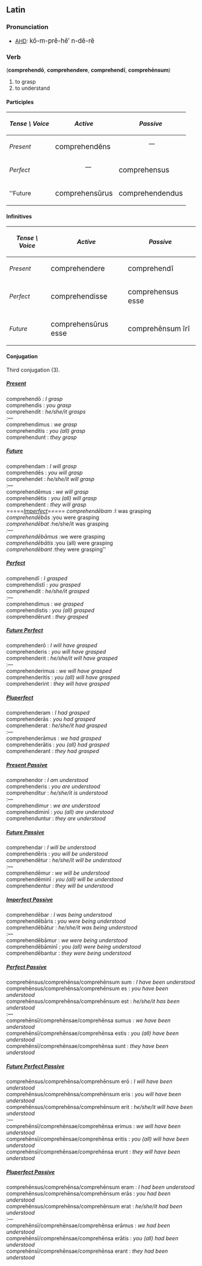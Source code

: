==Latin==
===Pronunciation===
*[[AHD]]: <big> k&#335;-m-pr&#277;-h&#277;&prime; n-d&#277;-r&#277; </big>
===Verb===
('''comprehend&#333;''', '''comprehendere''', '''comprehend&#299;''', '''compreh&#275;nsum''')
# to grasp
# to understand

====Participles====
{| cellpadding="5" border="1"
! ''Tense \ Voice''
! ''Active''
! ''Passive''
|-
! ''Present''
| <big> comprehend&#275;ns
| 
::&mdash;
|-
! ''Perfect''
|
::&mdash;
| <big> comprehensus
|-
! ''Future
| <big> comprehens&#363;rus
| <big> comprehendendus
|}

====Infinitives====
{| cellpadding="5" border="1"
! ''Tense \ Voice''
! ''Active''
! ''Passive''
|-
! ''Present''
| <big> comprehendere
| <big> comprehend&#299;
|-
! ''Perfect''
| <big> comprehendisse
| <big> comprehensus esse
|-
! ''Future''
| <big> comprehens&#363;rus esse
| <big> compreh&#275;nsum &#299;r&#299;
|}

====Conjugation====
Third conjugation (3).

=====<u>''Present''</u>=====
comprehend&#333; : ''I grasp'' <br>
comprehendis : ''you grasp'' <br>
comprehendit : ''he/she/it grasps'' <br>
:&mdash; <br>
comprehendimus : ''we grasp'' <br>
comprehenditis : ''you (all) grasp'' <br>
comprehendunt : ''they grasp'' <br>

=====<u>''Future''</u>=====
comprehendam : ''I will grasp'' <br>
comprehend&#275;s : ''you will grasp'' <br>
comprehendet : ''he/she/it will grasp'' <br>
:&mdash; <br>
comprehend&#275;mus : ''we will grasp'' <br>
comprehend&#275;tis : ''you (all) will grasp'' <br>
comprehendent : ''they will grasp'' <br>

=====<u>''Imperfect</u>=====
comprehend&#275;bam : ''I was grasping'' <br>
comprehend&#275;b&#257;s : ''you were grasping'' <br>
comprehend&#275;bat : ''he/she/it was grasping'' <br>
:&mdash; <br>
comprehend&#275;b&#257;mus : ''we were grasping'' <br>
comprehend&#275;b&#257;tis : ''you (all) were grasping'' <br>
comprehend&#275;bant : ''they were grasping'' <br>

=====<u>''Perfect''</u>=====
comprehend&#299; : ''I grasped'' <br>
comprehendist&#299; : ''you grasped'' <br>
comprehendit : ''he/she/it grasped'' <br>
:&mdash; <br>
comprehendimus : ''we grasped'' <br>
comprehendistis : ''you (all) grasped'' <br>
comprehend&#275;runt : ''they grasped'' <br>

=====<u>''Future Perfect''</u>=====
comprehender&#333; : ''I will have grasped'' <br>
comprehenderis : ''you will have grasped'' <br>
comprehenderit : ''he/she/it will have grasped'' <br>
:&mdash; <br>
comprehenderimus : ''we will have grasped'' <br>
comprehenderitis : ''you (all) will have grasped'' <br>
comprehenderint : ''they will have grasped'' <br>

=====<u>''Pluperfect''</u>=====
comprehenderam : ''I had grasped'' <br>
comprehender&#257;s : ''you had grasped'' <br>
comprehenderat : ''he/she/it had grasped'' <br>
:&mdash; <br>
comprehender&#257;mus : ''we had grasped'' <br>
comprehender&#257;tis : ''you (all) had grasped'' <br>
comprehenderant : ''they had grasped'' <br>

=====<u>''Present Passive''</u>=====
comprehendor : ''I am understood'' <br>
comprehenderis : ''you are understood'' <br>
comprehenditur : ''he/she/it is understood'' <br>
:&mdash; <br>
comprehendimur : ''we are understood'' <br>
comprehendimin&#299; : ''you (all) are understood'' <br>
comprehenduntur : ''they are understood'' <br>

=====<u>''Future Passive''</u>=====
comprehendar : ''I will be understood'' <br>
comprehend&#275;ris : ''you will be understood'' <br>
comprehend&#275;tur : ''he/she/it will be understood'' <br>
:&mdash; <br>
comprehend&#275;mur : ''we will be understood'' <br>
comprehend&#275;min&#299; : ''you (all) will be understood'' <br>
comprehendentur : ''they will be understood'' <br>

=====<u>''Imperfect Passive''</u>=====
comprehend&#275;bar : ''I was being understood'' <br>
comprehend&#275;b&#257;ris : ''you were being understood'' <br>
comprehend&#275;b&#257;tur : ''he/she/it was being understood'' <br>
:&mdash; <br>
comprehend&#275;b&#257;mur : ''we were being understood'' <br>
comprehend&#275;b&#257;min&#299; : ''you (all) were being understood'' <br>
comprehend&#275;bantur : ''they were being understood'' <br>

=====<u>''Perfect Passive''</u>=====
compreh&#275;nsus/compreh&#275;nsa/compreh&#275;nsum sum : ''I have been understood'' <br>
compreh&#275;nsus/compreh&#275;nsa/compreh&#275;nsum es : ''you have been understood'' <br>
compreh&#275;nsus/compreh&#275;nsa/compreh&#275;nsum est : ''he/she/it has been understood'' <br>
:&mdash; <br>
compreh&#275;ns&#299;/compreh&#275;nsae/compreh&#275;nsa sumus : ''we have been understood'' <br>
compreh&#275;ns&#299;/compreh&#275;nsae/compreh&#275;nsa estis : ''you (all) have been understood'' <br>
compreh&#275;ns&#299;/compreh&#275;nsae/compreh&#275;nsa sunt : ''they have been understood'' <br>

=====<u>''Future Perfect Passive''</u>=====
compreh&#275;nsus/compreh&#275;nsa/compreh&#275;nsum er&#333; : ''I will have been understood'' <br>
compreh&#275;nsus/compreh&#275;nsa/compreh&#275;nsum eris : ''you will have been understood'' <br>
compreh&#275;nsus/compreh&#275;nsa/compreh&#275;nsum erit : ''he/she/it will have been understood'' <br>
:&mdash; <br>
compreh&#275;ns&#299;/compreh&#275;nsae/compreh&#275;nsa erimus : ''we will have been understood'' <br>
compreh&#275;ns&#299;/compreh&#275;nsae/compreh&#275;nsa eritis : ''you (all) will have been understood'' <br>
compreh&#275;ns&#299;/compreh&#275;nsae/compreh&#275;nsa erunt : ''they will have been understood'' <br>

=====<u>''Pluperfect Passive''</u>=====
compreh&#275;nsus/compreh&#275;nsa/compreh&#275;nsum eram : ''I had been understood'' <br>
compreh&#275;nsus/compreh&#275;nsa/compreh&#275;nsum er&#257;s : ''you had been understood'' <br>
compreh&#275;nsus/compreh&#275;nsa/compreh&#275;nsum erat : ''he/she/it had been understood'' <br>
:&mdash; <br>
compreh&#275;ns&#299;/compreh&#275;nsae/compreh&#275;nsa er&#257;mus : ''we had been understood'' <br>
compreh&#275;ns&#299;/compreh&#275;nsae/compreh&#275;nsa er&#257;tis : ''you (all) had been understood'' <br>
compreh&#275;ns&#299;/compreh&#275;nsae/compreh&#275;nsa erant : ''they had been understood'' <br>